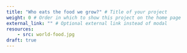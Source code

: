 ```yaml
---
title: "Who eats the food we grow?" # Title of your project
weight: 0 # Order in which to show this project on the home page
external_link: "" # Optional external link instead of modal
resources:
    - src: world-food.jpg
draft: true
---
```

